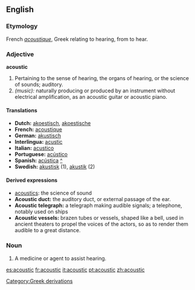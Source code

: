 ==English==
===Etymology===
French ''[[acoustique]]'', Greek relating to hearing, from to hear.
===Adjective===
'''acoustic'''
#Pertaining to the sense of hearing, the organs of hearing, or the science of sounds; auditory. 
#''(music):'' naturally producing or produced by an instrument without electrical amplification, as an acoustic guitar or acoustic piano. 

====Translations====
*'''Dutch:''' [[akoestisch]], [[akoestische]]
*'''French:''' [[acoustique]] 
*'''German:''' [[akustisch]] 
*'''Interlingua:''' [[acustic]] 
*'''Italian:''' [[acustico]] 
*'''Portuguese:''' [[acústico]] 
*'''Spanish:''' [[acústica]] [[:es:acústica|^]]
*'''Swedish:''' [[akustisk]] (1), [[akustik]] (2)

====Derived expressions====
*[[acoustics]]: the science of sound
*'''Acoustic duct:''' the auditory duct, or external passage of the ear.
*'''Acoustic telegraph:''' a telegraph making audible signals; a telephone, notably used on ships
*'''Acoustic vessels:''' brazen tubes or vessels, shaped like a bell, used in ancient theaters to propel the voices of the actors, so as to render them audible to a great distance.
===Noun===
#A medicine or agent to assist hearing.

[[Category:Greek derivations]]

[[es:acoustic]]
[[fr:acoustic]]
[[it:acoustic]]
[[pt:acoustic]]
[[zh:acoustic]]